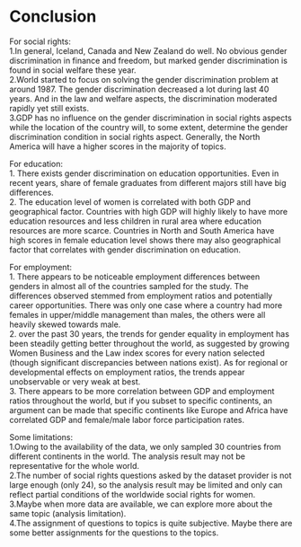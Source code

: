 # Conclusion

For social rights:    
1.In general, Iceland, Canada and New Zealand do well. No obvious gender discrimination in finance and freedom, but marked gender discrimination is found in social welfare these year.  
2.World started to focus on solving the gender discrimination problem at around 1987. The gender discrimination decreased a lot during last 40 years. And in the law and welfare aspects, the discrimination moderated rapidly yet still exists.  
3.GDP has no influence on the gender discrimination in social rights aspects while the location of the country will, to some extent, determine the gender discrimination condition in social rights aspect. Generally, the North America will have a higher scores in the majority of topics.  
  
For education:  
1. There exists gender discrimination on education opportunities. Even in recent years, share of female graduates from different majors still have big differences.  
2. The education level of women is correlated with both GDP and geographical factor. Countries with high GDP will highly likely to have more education resources and less children in rural area where education resources are more scarce. Countries in North and South America have high scores in female education level shows there may also geographical factor that correlates with gender discrimination on education.  
  
For employment:  
1. There appears to be noticeable employment differences between genders in almost all of the countries sampled for the study. The differences observed stemmed from employment ratios and potentially career opportunities. There was only one case where a country had more females in upper/middle management than males, the others were all heavily skewed towards male.  
2. over the past 30 years, the trends for gender equality in employment has been steadily getting better throughout the world, as suggested by growing Women Business and the Law index scores for every nation selected (though significant discrepancies between nations exist). As for regional or developmental effects on employment ratios, the trends appear unobservable or very weak at best.  
3. There appears to be more correlation between GDP and employment ratios throughout the world, but if you subset to specific continents, an argument can be made that specific continents like Europe and Africa have correlated GDP and female/male labor force participation rates.  

Some limitations:  
1.Owing to the availability of the data, we only sampled 30 countries from different continents in the world. The analysis result may not be representative for the whole world.  
2.The number of social rights questions asked by the dataset provider is not large enough (only 24), so the analysis result may be limited and only can reflect partial conditions of the worldwide social rights for women.  
3.Maybe when more data are available, we can explore more about the same topic (analysis limitation).  
4.The assignment of questions to topics is quite subjective. Maybe there are some better assignments for the questions to the topics.  